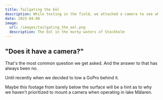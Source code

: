 ```yaml
---
title: Tailgating the Eel
description: While testing in the field, we attached a camera to see what it would look like tailgating the Eel in the murky waters of Mälaren. And honestly, there's not much to see.
date: 2025-04-08
image:
  url: /images/tailgating_the_eel.png
  description: The Eel in the murky waters of Stockholm
---
```



<YouTube id="https://youtu.be/fuVToHc1GEU" class="max-w-3xl" />

## "Does it have a camera?" 

That's the most common question we get asked. And the answer to that has always been no. 

Until recently when we decided to tow a GoPro behind it. 

Maybe this footage from barely below the surface will be a hint as to why we haven't prioritized to mount a camera when operating in lake Mälaren.
